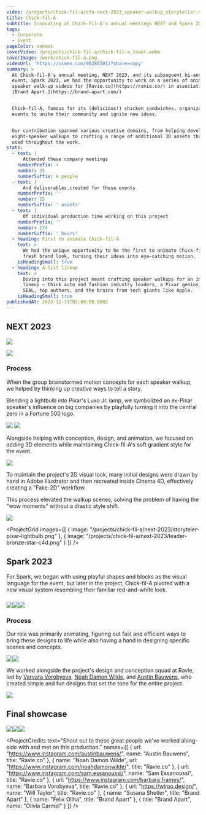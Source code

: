 ```yaml
---
video: /projects/chick-fil-a/cfa-next-2023_speaker-walkup_storyteller.mp4
title: Chick-fil-A
subtitle: Innovating at Chick-fil-A's annual meetings NEXT and Spark 2023
tags:
  - Corporate
  - Event
pageColor: sekmet
coverVideo: /projects/chick-fil-a/chick-fil-a_cover.webm
coverImage: /work/chick-fil-a.png
videoUrl: 'https://vimeo.com/902805012?share=copy'
summary: >
  At Chick-fil-A's annual meeting, NEXT 2023, and its subsequent bi-annual
  event, Spark 2023, we had the opportunity to work on a series of animated
  speaker walk-up videos for [Ravie.co](https://ravie.co/) in association with
  [Brand Apart.](https://brand-apart.com/)


  Chick-fil-A, famous for its (delicious!) chicken sandwiches, organizes these
  events to unite their community and ignite new ideas.


  Our contribution spanned various creative domains, from helping develop
  eight-speaker walkups to crafting a range of additional 3D assets that were
  used throughout the work.
stats:
  - text: |
      Attended these company meetings
    numberPrefix: +
    number: 25
    numberSuffix: k people
  - text: |
      And deliverables created for these events
    numberPrefix: ''
    number: 15
    numberSuffix: ' assets'
  - text: |
      Of individual production time working on this project
    numberPrefix: ''
    number: 174
    numberSuffix: ' hours'
  - heading: First to animate Chick-fil-A
    text: >
      We had the unique opportunity to be the first to animate Chick-fil-A's
      fresh brand look, turning their ideas into eye-catching motion.
    isHeadingSmall: true
  - heading: A-list lineup
    text: >
      Diving into this project meant crafting speaker walkups for an impressive
      lineup – think auto and fashion industry leaders, a Pixar genius, a Navy
      SEAL, top authors, and the brains from tech giants like Apple.
    isHeadingSmall: true
publishedAt: 2023-12-31T05:00:00.000Z
---
```


## NEXT 2023

![](/projects/chick-fil-a/next-2023/storyteller-Frame3.png)

![](/projects/chick-fil-a/next-2023/transportation-Frame5.png)

### Process

When the group brainstormed motion concepts for each speaker walkup, we helped by thinking up creative ways to tell a story.

Blending a lightbulb into Pixar's Luxo Jr. lamp, we symbolized an ex-Pixar speaker's influence on big companies by playfully turning it into the central zero in a Fortune 500 logo.

![](/projects/chick-fil-a/next-2023/storyteller-Frame4.png)
![](/projects/chick-fil-a/next-2023/storyteller-Frame5.png)

Alongside helping with conception, design, and animation, we focused on adding 3D elements while maintaining Chick-fil-A's soft gradient style for the event.

![](/projects/chick-fil-a/next-2023/storyteller-pixar-lamp.png)

To maintain the project's 2D visual look, many initial designs were drawn by hand in Adobe Illustrator and then recreated inside Cinema 4D, effectively creating a "Fake-2D" workflow.

This process elevated the walkup scenes, solving the problem of having the "wow moments" without a drastic style shift.

![](/projects/chick-fil-a/next-2023/leader-Frame7.png)

<ProjectGrid
  images={[
    { image: "/projects/chick-fil-a/next-2023/storyteler-pixar-lightbulb.png" },
    { image: "/projects/chick-fil-a/next-2023/leader-bronze-star-c4d.png" }
  ]}
/>

## Spark 2023

For Spark, we began with using playful shapes and blocks as the visual language for the event, but later in the project, Chick-fil-A pivoted with a new visual system resembling their familiar red-and-white look.

### ![](/projects/chick-fil-a/spark-2023/spark-2023-old-Frame8.png)![](/projects/chick-fil-a/spark-2023/spark-2023-old-Frame11_v01.png)![](/projects/chick-fil-a/spark-2023/spark-2023-old-Frame10.png)

### Process

Our role was primarily animating, figuring out fast and efficient ways to bring these designs to life while also having a hand in designing specific scenes and concepts.

![](/projects/chick-fil-a/spark-2023/spark-2023-Frame8.png)![](/projects/chick-fil-a/spark-2023/spark-2023-Frame11.png)

We worked alongside the project's design and conception squad at Ravie, led by [Varvara Vorobyeva](https://www.instagram.com/barbara.frames/), [Noah Damon Wilde](https://www.instagram.com/noahdamonwilde/), and [Austin Bauwens](https://www.instagram.com/austinbauwens/), who created simple and fun designs that set the tone for the entire project.

![](/projects/chick-fil-a/spark-2023/spark-2023-Frame4.png)

## Final showcase

![](/projects/chick-fil-a/final-showcase/Matthew_00-00-26-860_still-0006.png)![](/projects/chick-fil-a/final-showcase/Angela_00-00-21-600_still-0002.png)![](/projects/chick-fil-a/final-showcase/Angela_00-00-33-567_still-0003.png)

<ProjectCredits
  text="Shout out to these great people we've worked along-side with and met on this production."
  names={[
    {
      url: "https://www.instagram.com/austinbauwens/",
      name: "Austin Bauwens",
      title: "Ravie.co"
    },
    {
      name: "Noah Damon Wilde",
      url: "https://www.instagram.com/noahdamonwilde/",
      title: "Ravie.co"
    },
    {
      url: "https://www.instagram.com/sam.essanoussi/",
      name: "Sam Essanoussi",
      title: "Ravie.co"
    },
    {
      url: "https://www.instagram.com/barbara.frames/",
      name: "Barbara Vorobyeva",
      title: "Ravie.co"
    },
    { url: "https://wlroo.design/", name: "Will Taylor", title: "Ravie.co" },
    { name: "Susana Shetler", title: "Brand Apart" },
    { name: "Felix Oliha", title: "Brand Apart" },
    { title: "Brand Apart", name: "Olivia Carmel" }
  ]}
/>
